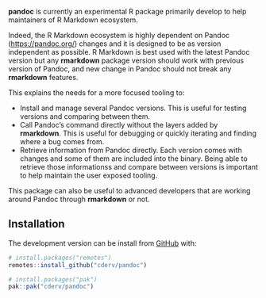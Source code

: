 **pandoc** is currently an experimental R package primarily develop to help maintainers of R Markdown ecosystem.

Indeed, the R Markdown ecosystem is highly dependent on Pandoc (<https://pandoc.org/>) changes and it is designed to be as version independent as possible. R Markdown is best used with the latest Pandoc version but any **rmarkdown** package version should work with previous version of Pandoc, and new change in Pandoc should not break any **rmarkdown** features.

This explains the needs for a more focused tooling to:

-   Install and manage several Pandoc versions. This is useful for testing versions and comparing between them.
-   Call Pandoc's command directly without the layers added by **rmarkdown**. This is useful for debugging or quickly iterating and finding where a bug comes from.
-   Retrieve information from Pandoc directly. Each version comes with changes and some of them are included into the binary. Being able to retrieve those informationss and compare between versions is important to help maintain the user exposed tooling.

This package can also be useful to advanced developers that are working around Pandoc through **rmarkdown** or not.

## Installation

The development version can be install from [GitHub](https://github.com/) with:

``` r
# install.packages("remotes")
remotes::install_github("cderv/pandoc")

# install.packages("pak")
pak::pak("cderv/pandoc")
```
